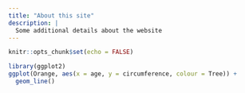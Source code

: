 ```yaml
---
title: "About this site"
description: |
  Some additional details about the website
---
```


```r
knitr::opts_chunk$set(echo = FALSE)
```

```r
library(ggplot2)
ggplot(Orange, aes(x = age, y = circumference, colour = Tree)) +
  geom_line()
```